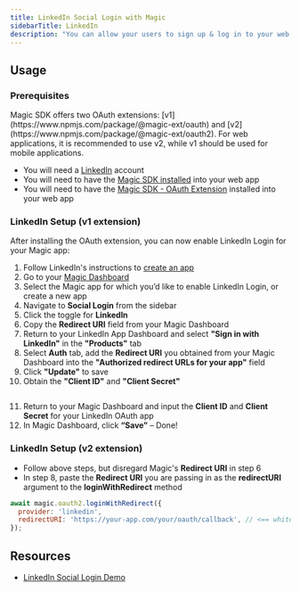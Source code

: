 ```yaml
---
title: LinkedIn Social Login with Magic
sidebarTitle: LinkedIn
description: "You can allow your users to sign up & log in to your web app with their LinkedIn account."
---
```


## Usage

### Prerequisites

<Note>
Magic SDK offers two OAuth extensions: [v1](https://www.npmjs.com/package/@magic-ext/oauth) and [v2](https://www.npmjs.com/package/@magic-ext/oauth2). For web applications, it is recommended to use v2, while v1 should be used for mobile applications.
</Note>

* You will need a [LinkedIn](https://www.linkedin.com/) account
* You will need to have the [Magic SDK installed](/docs/embedded-wallet/api/overview) into your web app
* You will need to have the [Magic SDK - OAuth Extension](/docs/embedded-wallet/authentication/login/social-logins/oauth-implementation) installed into your web app

### LinkedIn Setup (v1 extension)

After installing the OAuth extension, you can now enable LinkedIn Login for your Magic app:

1.  Follow LinkedIn's instructions to [create an app](https://www.linkedin.com/developers/apps/new)
2.  Go to your [Magic Dashboard](https://dashboard.magic.link/login)
3.  Select the Magic app for which you’d like to enable LinkedIn Login, or create a new app
4.  Navigate to **Social Login** from the sidebar
5.  Click the toggle for **LinkedIn**
6.  Copy the **Redirect URI** field from your Magic Dashboard
7.  Return to your LinkedIn App Dashboard and select **"Sign in with LinkedIn"** in the **"Products"** tab
8.  Select **Auth** tab, add the **Redirect URI** you obtained from your Magic Dashboard into the **"Authorized redirect URLs for your app"** field
9.  Click **"Update"** to save
10. Obtain the **"Client ID"** and **"Client Secret"**

<Frame>
  <img src="/images/obtain-client-credentials.webp" alt=""/>
</Frame>

11. Return to your Magic Dashboard and input the **Client ID** and **Client Secret** for your LinkedIn OAuth app
12. In Magic Dashboard, click **“Save”** – Done!

### LinkedIn Setup (v2 extension)

* Follow above steps, but disregard Magic's **Redirect URI** in step 6
* In step 8, paste the **Redirect URI** you are passing in as the **redirectURI** argument to the **loginWithRedirect** method

```javascript JavaScript icon="square-js"
await magic.oauth2.loginWithRedirect({
  provider: 'linkedin',
  redirectURI: 'https://your-app.com/your/oauth/callback', // <== whitelist this with LinkedIn
});
```

## Resources

* [LinkedIn Social Login Demo](https://magic-oauth-v2-dun.vercel.app/)

